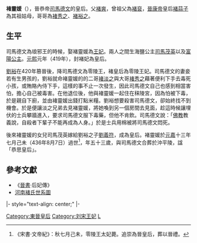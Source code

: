 {{東亞女性歷史人物
|名稱 = 褚靈媛
|身份 = 
|國家 = 
|時代 = 
|屆數 = 
|前任 = 
|繼任 = 
|圖片名稱 = 
|圖片大小 = 
|圖片說明 = 
|姓 = 
|穆坤 = <!--清代八旗满洲人物专用-->
|名 = 
|姓名 = 
|字 = 
|最高職務 = 
|封爵 = 
|封號 = 琅邪王妃→皇后→零陵王妃
|位號 = 
|位階 = 
|品階 = 
|御稱號 = <!--日本皇族之稱號-->
|宮號1 = <!--日本皇族之宮號-->
|宮號2 = <!--朝鮮王族之宮號-->
|封地 = 
|湯沐邑 = 
|神號 = 
|尊號 = 
|族裔 = 
|信仰 = <!--指的是宗教信仰-->
|旗籍 = <!--清朝旗人專用-->
|氏族 = 
|府邸 = 
|世系 = 
|初名 = 
|乳名 = <!--日本、朝鮮、琉球以外人物用-->
|幼名 = <!--日本人用-->
|兒名 = <!--朝鮮人用-->
|童名 = <!--琉球人用-->
|小字 = 
|號 = 
|法號 = 
|院號 = 
|其他名號 = 
|出生日期 = 384年
|出生地點 = 
|婚年 = 
|逝世日期 = {{death year and age|436|384}}
|逝世地點 = 
|諡號 = 恭思皇后
|墓葬 = [[冲平陵|冲平陵]]
|祠廟 = 
|父親 = [[褚爽|褚爽]]
|嫡母 = 
|母親 = 
|夫 = [[晋恭帝|晋恭帝]]司马德文
|婚姻名份 = 
|夫之父 = 
|夫之母 = 
|夫之嫡母 = 
|夫之元配 = 
|夫之正室 = 
|夫之繼室 = 
|夫之平妻 = 
|夫之側室 = 
|兄弟 = 
|姊妹 = 
|嫡兄弟 = 
|嫡姊妹 = 
|庶兄弟 = 
|庶姊妹 = 
|同胞兄弟 = 
|同胞姊妹 = 
|異母兄弟 = 
|異母姊妹 = 
|異父兄弟 = 
|異父姊妹 = 
|繼兄弟 = 
|繼姊妹 = 
|子 = 
|女 = 海盐公主[[司马茂英|司马茂英]]<br>[[富阳公主|富阳公主]]
|養子 = 
|養女 = 
|繼子 = 
|繼女 = 
|其他親屬 = 曾祖父:[[褚裒|褚裒]]<br>祖姑母:[[褚蒜子|褚蒜子]]
|經歷 = 
|著作 = 
|注釋=
}}
'''褚靈媛'''（{{bd|384年||436年||Chu}}），晉恭帝[[司馬德文|司馬德文]]的皇后。父[[褚爽|褚爽]]，曾祖父為[[褚裒|褚裒]]，[[晉康帝|晉康帝]]皇后[[褚蒜子|褚蒜子]]為其祖姑母，哥哥為[[褚秀之|褚秀之]]、[[褚裕之|褚裕之]]。

== 生平 ==

司馬德文為琅邪王的時候，娶褚靈媛為[[王妃|王妃]]。兩人之間生海鹽公主[[司馬茂英|司馬茂英]]以及[[富陽公主_(晉)|富陽公主]]。[[元熙_(东晋)|元熙]]元年（419年），封褚妃為皇后。

[[劉裕|劉裕]]在420年篡晉後，降司馬德文為零陵王，褚皇后為零陵王妃。司馬德文的妻妾若有生男孩的，劉裕就命褚靈媛的的二哥[[褚淡之|褚淡之]]與大哥[[褚秀之|褚秀之]]藉著便利下手去毒死小孩，或賄賂內侍下手，這樣的事不止一次發生，因此司馬德文自己也感到相當害怕，擔心自己被毒害。在他退位後，他與褚靈媛一起住在秣陵宮，因為怕被下毒，於是親自下廚，並由褚靈媛出錢打點米糧。劉裕想要殺害司馬德文，卻始終找不到機會。於是便讓淡之兄弟去見褚靈媛，將她喚到另一個房間去見面，趁這時候讓埋伏的士兵攀牆進入，要求司馬德文服下毒藥，但他不肯飲。司馬德文說：「[[佛教|佛教]]教義說，自殺者下輩子不能再成為人身。」於是士兵用棉被將司馬德文悶死。

後來褚靈媛的女兒司馬茂英嫁給劉裕之子[[劉義符|劉義符]]，成為皇后。褚靈媛於[[元嘉_(刘宋)|元嘉]]十三年七月己未（436年8月7日）過世<ref>《宋書·文帝紀》：秋七月己未，零陵王太妃薨。追崇為晉皇后，葬以晉禮。</ref>，年五十三歲，與司馬德文合葬於沖平陵，諡「恭思皇后」。

==參考文獻==
*《[[晉書|晉書]]·后妃傳》
*[[河南褚氏世系圖|河南褚氏世系圖]]

{{晉朝皇后}}
{{start box}}
|- style="text-align: center;"
{{s-bef|before=[[王神愛|王神愛]]}}
{{s-ttl|rows=2|title=[[:category:晉朝皇后|晉朝皇后]]|years=419年—420年}}
{{s-aft|rows=2|after=[[南朝宋|南朝宋]][[司馬茂英|司馬茂英]]}}
|-
{{s-bef|before=[[后秦|后秦]][[姚泓皇后|姚泓皇后]]}}
{{end box}}

[[Category:東晉皇后|Category:東晉皇后]]
[[Category:刘宋王妃|Category:刘宋王妃]]
[[Category:河南褚氏|L]]